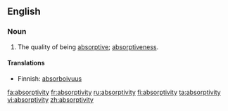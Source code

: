 ==English==
===Noun===
{{en-noun|absorptiviti|es}}

#The quality of being [[absorptive]]; [[absorptiveness]].

====Translations====
*Finnish: [[absorboivuus]]

[[fa:absorptivity]]
[[fr:absorptivity]]
[[ru:absorptivity]]
[[fi:absorptivity]]
[[ta:absorptivity]]
[[vi:absorptivity]]
[[zh:absorptivity]]